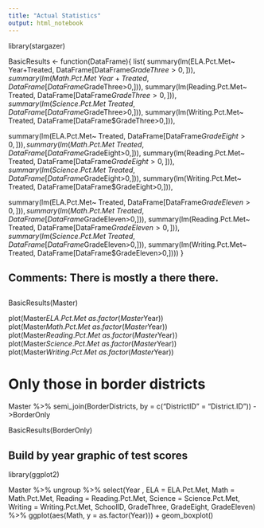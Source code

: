 ```yaml
---
title: "Actual Statistics"
output: html_notebook
---
```



library(stargazer)

BasicResults <- function(DataFrame){ 
  list(
summary(lm(ELA.Pct.Met~ Year+Treated, DataFrame[DataFrame$GradeThree>0,])),
summary(lm(Math.Pct.Met~ Year+ Treated, DataFrame[DataFrame$GradeThree>0,])),
summary(lm(Reading.Pct.Met~ Treated, DataFrame[DataFrame$GradeThree>0,])),
summary(lm(Science.Pct.Met~ Treated, DataFrame[DataFrame$GradeThree>0,])),
summary(lm(Writing.Pct.Met~ Treated, DataFrame[DataFrame$GradeThree>0,])),

summary(lm(ELA.Pct.Met~ Treated, DataFrame[DataFrame$GradeEight>0,])),
summary(lm(Math.Pct.Met~ Treated, DataFrame[DataFrame$GradeEight>0,])),
summary(lm(Reading.Pct.Met~ Treated, DataFrame[DataFrame$GradeEight>0,])),
summary(lm(Science.Pct.Met~ Treated, DataFrame[DataFrame$GradeEight>0,])),
summary(lm(Writing.Pct.Met~ Treated, DataFrame[DataFrame$GradeEight>0,])),

summary(lm(ELA.Pct.Met~ Treated, DataFrame[DataFrame$GradeEleven>0,])),
summary(lm(Math.Pct.Met~ Treated, DataFrame[DataFrame$GradeEleven>0,])),
summary(lm(Reading.Pct.Met~ Treated, DataFrame[DataFrame$GradeEleven>0,])),
summary(lm(Science.Pct.Met~ Treated, DataFrame[DataFrame$GradeEleven>0,])),
summary(lm(Writing.Pct.Met~ Treated, DataFrame[DataFrame$GradeEleven>0,])))
}

## Comments:  There is mostly a there there.
## 

BasicResults(Master)

plot(Master$ELA.Pct.Met~ as.factor(Master$Year))
plot(Master$Math.Pct.Met~ as.factor(Master$Year))
plot(Master$Reading.Pct.Met~ as.factor(Master$Year))
plot(Master$Science.Pct.Met~ as.factor(Master$Year))
plot(Master$Writing.Pct.Met~ as.factor(Master$Year))

# Only those in border districts

Master %>%
  semi_join(BorderDistricts, by = c("DistrictID" = "District.ID")) ->BorderOnly


BasicResults(BorderOnly)


## Build by year graphic of test scores

library(ggplot2)

Master %>%
  ungroup %>%
  select(Year ,
         ELA = ELA.Pct.Met,
         Math = Math.Pct.Met,
         Reading = Reading.Pct.Met,
         Science = Science.Pct.Met,
         Writing = Writing.Pct.Met,
         SchoolID,
         GradeThree,
         GradeEight,
         GradeEleven) %>% 
  ggplot(aes(Math, y = as.factor(Year))) + geom_boxplot()
